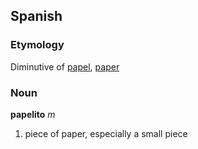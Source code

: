 ==Spanish==
===Etymology===
Diminutive of [[papel]], [[paper]]

===Noun===
'''papelito''' ''m''

# piece of paper, especially a small piece<!-- maybe only in Mexico? -->